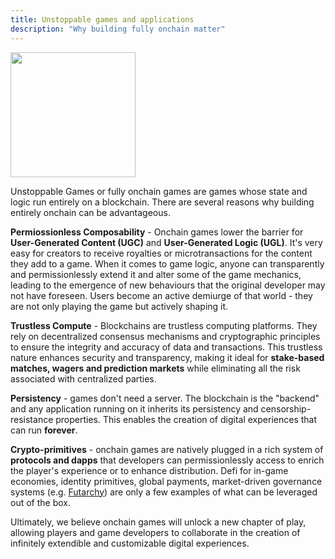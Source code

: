 ```yaml
---
title: Unstoppable games and applications
description: "Why building fully onchain matter"
---
```


<img height="200" src="/images/FOCG.png" />

Unstoppable Games or fully onchain games are games whose state and logic run entirely on a blockchain. There are several reasons why building entirely onchain can be advantageous.

**Permiossionless Composability** - Onchain games lower the barrier for **User-Generated Content (UGC)** and **User-Generated Logic (UGL)**. It's very easy for creators to receive royalties or microtransactions for the content they add to a game. When it comes to game logic, anyone can transparently and permissionlessly extend it and alter some of the game mechanics, leading to the emergence of new behaviours that the original developer may not have foreseen. Users become an active demiurge of that world - they are not only playing the game but actively shaping it.

**Trustless Compute** - Blockchains are trustless computing platforms. They rely on decentralized consensus mechanisms and cryptographic principles to ensure the integrity and accuracy of data and transactions. This trustless nature enhances security and transparency, making it ideal for **stake-based matches, wagers and prediction markets** while eliminating all the risk associated with centralized parties.

**Persistency** - games don't need a server. The blockchain is the "backend" and any application running on it inherits its persistency and censorship-resistance properties. This enables the creation of digital experiences that can run **forever**.

**Crypto-primitives** - onchain games are natively plugged in a rich system of **protocols and dapps** that developers can permissionlessly access to enrich the player's experience or to enhance distribution. Defi for in-game economies, identity primitives, global payments, market-driven governance systems (e.g. [Futarchy](https://docs.themetadao.org/)) are only a few examples of what can be leveraged out of the box.

Ultimately, we believe onchain games will unlock a new chapter of play, allowing players and game developers to collaborate in the creation of infinitely extendible and customizable digital experiences. 
